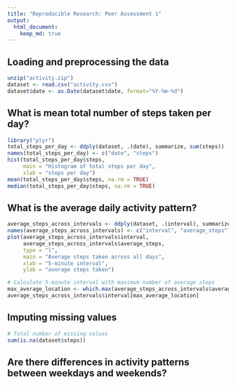 ```yaml
---
title: "Reproducible Research: Peer Assessment 1"
output: 
  html_document:
    keep_md: true
---
```



## Loading and preprocessing the data
```r
unzip("activity.zip")
dataset <- read.csv("activity.csv")
dataset$date <- as.Date(dataset$date, format="%Y-%m-%d")
```



## What is mean total number of steps taken per day?
```r
library("plyr")
total_steps_per_day <- ddply(dataset, .(date), summarize, sum(steps))
names(total_steps_per_day) <- c("date", "steps")
hist(total_steps_per_day$steps,
     main = "Histogram of total steps per day",
     xlab = "steps per day")
mean(total_steps_per_day$steps, na.rm = TRUE)
median(total_steps_per_day$steps, na.rm = TRUE)
```


## What is the average daily activity pattern?
```r
average_steps_across_intervals <- ddply(dataset, .(interval), summarize, mean(steps, na.rm = TRUE))
names(average_steps_across_intervals) <- c("interval", "average_steps")
plot(average_steps_across_intervals$interval,
     average_steps_across_intervals$average_steps,
     type = "l",
     main = "Average steps taken across all days",
     xlab = "5-minute interval",
     ylab = "average steps taken")

# Calculate 5-minute interval with maximum number of average steps
max_average_location <- which.max(average_steps_across_intervals$average_steps)
average_steps_across_intervals$interval[max_average_location]
```



## Imputing missing values
```r
# Total number of missing values
sum(is.na(dataset$steps))
```

## Are there differences in activity patterns between weekdays and weekends?
